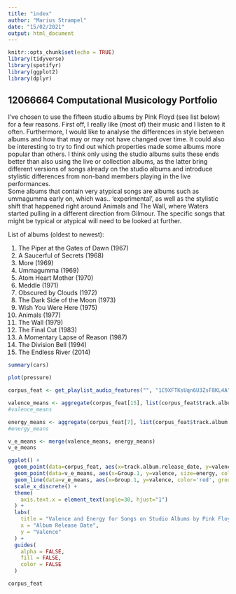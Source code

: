 ```yaml
---
title: "index"
author: "Marius Strampel"
date: "15/02/2021"
output: html_document
---
```


```r
knitr::opts_chunk$set(echo = TRUE)
library(tidyverse)
library(spotifyr)
library(ggplot2)
library(dplyr)
```

## 12066664 Computational Musicology Portfolio

I've chosen to use the fifteen studio albums by Pink Floyd (see list below) for a few reasons. First off, I really like (most of) their music and I listen to it often. Furthermore, I would like to analyse the differences in style between albums and how that may or may not have changed over time. It could also be interesting to try to find out which properties made some albums more popular than others. I think only using the studio albums suits these ends better than also using the live or collection albums, as the latter bring different versions of songs already on the studio albums and introduce stylistic differences from non-band members playing in the live performances.
<br>
Some albums that contain very atypical songs are albums such as ummagumma early on, which was.. 'experimental', as well as the stylistic shift that happened right around Animals and The Wall, where Waters started pulling in a different direction from Gilmour. The specific songs that might be typical or atypical will need to be looked at further.

List of albums (oldest to newest):

1. The Piper at the Gates of Dawn (1967)
2. A Saucerful of Secrets (1968)
3. More (1969)
4. Ummagumma (1969)
5. Atom Heart Mother (1970)
6. Meddle (1971)
7. Obscured by Clouds (1972)
8. The Dark Side of the Moon (1973)
9. Wish You Were Here (1975)
10. Animals (1977)
11. The Wall (1979)
12. The Final Cut (1983)
13. A Momentary Lapse of Reason (1987)
14. The Division Bell (1994)
15. The Endless River (2014)


```r
summary(cars)
```


```r
plot(pressure)
```

```r
corpus_feat <- get_playlist_audio_features("", "1C9XFTKsUqn6U3ZsF8KL4A")

valence_means <- aggregate(corpus_feat[15], list(corpus_feat$track.album.release_date), mean)
#valence_means

energy_means <- aggregate(corpus_feat[7], list(corpus_feat$track.album.release_date), mean)
#energy_means

v_e_means <- merge(valence_means, energy_means)
v_e_means

ggplot() +
  geom_point(data=corpus_feat, aes(x=track.album.release_date, y=valence, size=energy, alpha=0.5)) + 
  geom_point(data=v_e_means, aes(x=Group.1, y=valence, size=energy, color='red')) +
  geom_line(data=v_e_means, aes(x=Group.1, y=valence, color='red', group=1)) +
  scale_x_discrete() +
  theme(
    axis.text.x = element_text(angle=30, hjust="1")
  ) +
  labs(
    title = "Valence and Energy for Songs on Studio Albums by Pink Floyd",
    x = "Album Release Date",
    y = "Valence"
  ) +
  guides(
    alpha = FALSE,
    fill = FALSE,
    color = FALSE
  )

corpus_feat
    
```



